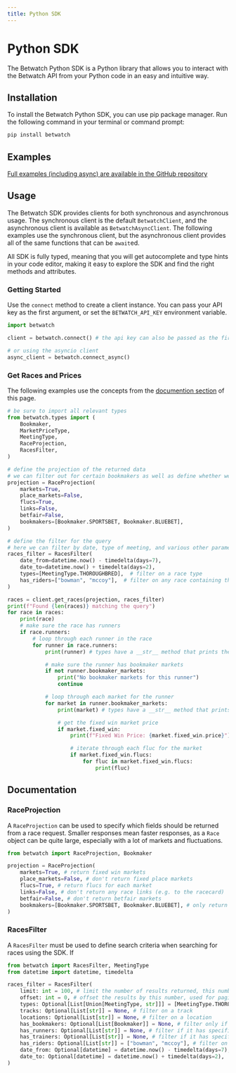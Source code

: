 ```yaml
---
title: Python SDK
---
```


# Python SDK

The Betwatch Python SDK is a Python library that allows you to interact with the Betwatch API from your Python code in an easy and intuitive way.

## Installation

To install the Betwatch Python SDK, you can use pip package manager. Run the following command in your terminal or command prompt:

```bash copy
pip install betwatch
```

## Examples

[Full examples (including async) are available in the GitHub repository](https://github.com/betwatch/betwatch-sdk-python/tree/main/examples)

## Usage

The Betwatch SDK provides clients for both synchronous and asynchronous usage. The synchronous client is the default `BetwatchClient`, and the asynchronous client is available as `BetwatchAsyncClient`. The following examples use the synchronous client, but the asynchronous client provides all of the same functions that can be `await`ed.

All SDK is fully typed, meaning that you will get autocomplete and type hints in your code editor, making it easy to explore the SDK and find the right methods and attributes.

### Getting Started

Use the `connect` method to create a client instance. You can pass your API key as the first argument, or set the `BETWATCH_API_KEY` environment variable.

```python copy
import betwatch

client = betwatch.connect() # the api key can also be passed as the first argument

# or using the asyncio client
async_client = betwatch.connect_async()
```

### Get Races and Prices

The following examples use the concepts from the [documention section](#documentation) of this page.

```python copy
# be sure to import all relevant types
from betwatch.types import (
    Bookmaker,
    MarketPriceType,
    MeetingType,
    RaceProjection,
    RacesFilter,
)

# define the projection of the returned data
# we can filter out for certain bookmakers as well as define whether we want market data or flucs
projection = RaceProjection(
    markets=True,
    place_markets=False,
    flucs=True,
    links=False,
    betfair=False,
    bookmakers=[Bookmaker.SPORTSBET, Bookmaker.BLUEBET],
)

# define the filter for the query
# here we can filter by date, type of meeting, and various other parameters
races_filter = RacesFilter(
    date_from=datetime.now() - timedelta(days=7),
    date_to=datetime.now() + timedelta(days=2),
    types=[MeetingType.THOROUGHBRED],  # filter on a race type
    has_riders=["bowman", "mccoy"],  # filter on any race containing these riders
)

races = client.get_races(projection, races_filter)
print(f"Found {len(races)} matching the query")
for race in races:
    print(race)
    # make sure the race has runners
    if race.runners:
        # loop through each runner in the race
        for runner in race.runners:
            print(runner) # types have a __str__ method that prints the name of the runner

            # make sure the runner has bookmaker markets
            if not runner.bookmaker_markets:
                print("No bookmaker markets for this runner")
                continue

            # loop through each market for the runner
            for market in runner.bookmaker_markets:
                print(market) # types have a __str__ method that prints the market details

                # get the fixed win market price
                if market.fixed_win:
                    print(f"Fixed Win Price: {market.fixed_win.price}")

                    # iterate through each fluc for the market
                    if market.fixed_win.flucs:
                        for fluc in market.fixed_win.flucs:
                            print(fluc)

```

## Documentation

### RaceProjection

A `RaceProjection` can be used to specify which fields should be returned from a race request. Smaller responses mean faster responses, as a `Race` object can be quite large, especially with a lot of markets and fluctuations.

```python copy
from betwatch import RaceProjection, Bookmaker

projection = RaceProjection(
    markets=True, # return fixed win markets
    place_markets=False, # don't return fixed place markets
    flucs=True, # return flucs for each market
    links=False, # don't return any race links (e.g. to the racecard)
    betfair=False, # don't return betfair markets
    bookmakers=[Bookmaker.SPORTSBET, Bookmaker.BLUEBET], # only return markets for these bookmakers
)
```

### RacesFilter

A `RacesFilter` must be used to define search criteria when searching for races using the SDK. If

```python copy
from betwatch import RacesFilter, MeetingType
from datetime import datetime, timedelta

races_filter = RacesFilter(
    limit: int = 100, # limit the number of results returned, this number will be capped depending on your query
    offset: int = 0, # offset the results by this number, used for pagination
    types: Optional[List[Union[MeetingType, str]]] = [MeetingType.THOROUGHBRED], # filter on a race type
    tracks: Optional[List[str]] = None, # filter on a track
    locations: Optional[List[str]] = None, # filter on a location
    has_bookmakers: Optional[List[Bookmaker]] = None, # filter only if the race has markets from these bookmakers
    has_runners: Optional[List[str]] = None, # filter if it has specific runners
    has_trainers: Optional[List[str]] = None, # filter if it has specific trainers
    has_riders: Optional[List[str]] = ["bowman", "mccoy"], # filter on any race containing these riders
    date_from: Optional[datetime] = datetime.now() - timedelta(days=7), # filter on a date range, defaults to today only
    date_to: Optional[datetime] = datetime.now() + timedelta(days=2),
)
```
